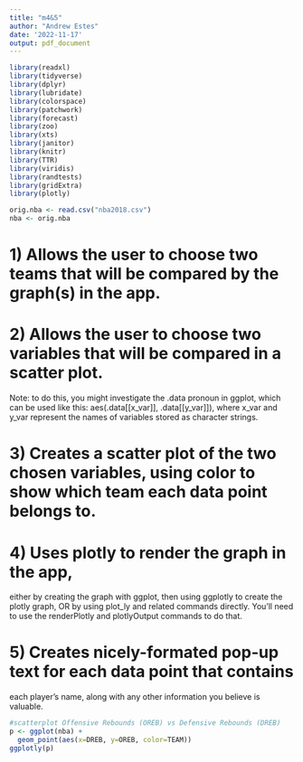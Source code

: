 ```yaml
---
title: "m4&5"
author: "Andrew Estes"
date: '2022-11-17'
output: pdf_document
---
```


```r
library(readxl)
library(tidyverse)
library(dplyr)
library(lubridate)
library(colorspace)
library(patchwork)
library(forecast)
library(zoo)
library(xts)
library(janitor)
library(knitr)
library(TTR)
library(viridis)
library(randtests)
library(gridExtra)
library(plotly)
```

```r
orig.nba <- read.csv("nba2018.csv")
nba <- orig.nba
```

# 1) Allows the user to choose two teams that will be compared by the graph(s) in the app.

# 2) Allows the user to choose two variables that will be compared in a scatter plot. 

Note: to do this, you might investigate the .data pronoun in ggplot, 
which can be used like this: 
  aes(.data[[x_var]], .data[[y_var]]), 
where x_var and y_var represent the names of variables stored as character strings.

# 3) Creates a scatter plot of the two chosen variables, using color to show which team each data point belongs to.

# 4) Uses plotly to render the graph in the app, 
either by creating the graph with ggplot, then using ggplotly to create the plotly graph, OR 
by using plot_ly and related commands directly. 
You'll need to use the renderPlotly and plotlyOutput commands to do that.

# 5) Creates nicely-formated pop-up text for each data point that contains 
each player's name, along with any other information you believe is valuable.
```r
#scatterplot Offensive Rebounds (OREB) vs Defensive Rebounds (DREB)
p <- ggplot(nba) +
  geom_point(aes(x=DREB, y=OREB, color=TEAM)) 
ggplotly(p)

```

